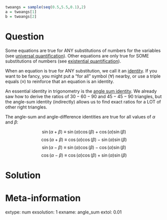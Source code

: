 ```r
twoangs = sample(seq(0.5,5.5,0.1),2)
a = twoangs[1]
b = twoangs[2]


```

Question
========

Some equations are true for ANY substitutions of numbers for the variables (see [universal quantification](https://en.wikipedia.org/wiki/Universal_quantification)). Other equations are only true for SOME substitutions of numbers (see [existential quantification](https://en.wikipedia.org/wiki/Existential_quantification)).

When an equation is true for ANY substitution, we call it an [identity](https://en.wikipedia.org/wiki/Identity_(mathematics)). If you want to be fancy, you might put a "for all" symbol ($\forall$) nearby, or use a triple equals ($\equiv$) to reinforce that an equation is an identity.

An essential identity in trigonometry is the [angle sum identity](https://en.wikipedia.org/wiki/List_of_trigonometric_identities#Angle_sum_and_difference_identities). We already saw how to derive the ratios of $30-60-90$ and $45-45-90$ triangles, but the angle-sum identity (indirectly) allows us to find exact ratios for a LOT of other right triangles.

The angle-sum and angle-difference identities are true for all values of $\alpha$ and $\beta$:

$$\sin(\alpha+\beta) ~\equiv~ \sin(\alpha)\cos(\beta)+\cos(\alpha)\sin(\beta)$$
$$\cos(\alpha+\beta) ~\equiv~ \cos(\alpha)\cos(\beta)-\sin(\alpha)\sin(\beta)$$
$$\sin(\alpha-\beta) ~\equiv~ \sin(\alpha)\cos(\beta)-\cos(\alpha)\sin(\beta)$$
$$\cos(\alpha-\beta) ~\equiv~ \cos(\alpha)\cos(\beta)+\sin(\alpha)\sin(\beta)$$


Solution
========


Meta-information
============
extype: num
exsolution: 1
exname: angle_sum
extol: 0.01